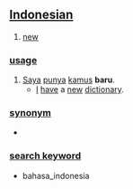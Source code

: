 == [[Indonesian]] ==

# [[new]]

=== [[usage]] ===
# [[Saya]] [[punya]] [[kamus]] '''baru'''.
#* [[I]] [[have]] a [[new]] [[dictionary]].

=== [[synonym]] ===
* 

=== [[search keyword]] ===
* bahasa_indonesia